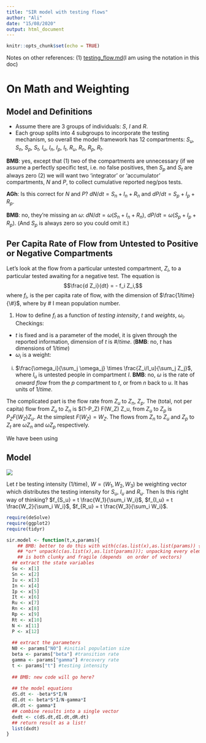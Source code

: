 ```yaml
---
title: "SIR model with testing flows"
author: "Ali"
date: "15/08/2020"
output: html_document
---
```


```r
knitr::opts_chunk$set(echo = TRUE)
```

Notes on other references: (1) [testing_flow.md](testing_flow.md)(I am using the notation in this doc)

# On Math and Weighting

## Model and Definitions

- Assume there are 3 groups of individuals: $S$, $I$ and $R$.
- Each group splits into 4 subgroups to incorporate the testing mechanism, so overall the model framework has 12 compartments:
$S_u,$ $S_n$, $S_p$, $S_t$, $I_u$, $I_n$, $I_p$, $I_t$, $R_u$, $R_n$, $R_p$, $R_t$.

**BMB**: yes, except that (1) two of the compartments are unnecessary (if we assume a perfectly specific test, i.e. no false positives, then $S_p$ and $S_t$ are always zero (2) we will want two 'integrator' or 'accumulator' compartments, $N$ and $P$, to collect cumulative reported neg/pos tests. 

**AGh**: Is this correct for $N$ and $P$? $dN/dt = S_n + I_n + R_n$ and $dP/dt = S_p + I_p + R_p$.

**BMB**: no, they're missing an $\omega$: $dN/dt = \omega(S_n + I_n + R_n)$, $dP/dt = \omega(S_p + I_p + R_p)$. (And $S_p$ is always zero so you could omit it.)

## Per Capita Rate of Flow from Untested to Positive or Negative Compartments

Let's look at the flow from a particular untested compartment, $Z_i$, to a particular tested awaiting for a negative test. The equation is $$\frac{d Z_i}{dt} = - f_i Z_i,$$
 where $f_i$, is the per capita rate of flow, with the dimension of $\frac{1/time}{\#}$, where by # I mean population number.
 
1. How to define $f_i$ as a function of *testing intensity*, $t$ and *weights*, $\omega_i$.
Checkings:
- $t$ is fixed and is a parameter of the model, it is given through the reported information, dimension of $t$ is $\#/time$. (**BMB**: no, $t$ has dimensions of $1/time$)
- $\omega_i$ is a weight:
(i) $\frac{\omega_i}{\sum_j \omega_j} \times \frac{Z_i/I_u}{\sum_j Z_j}$, where $I_u$ is untested people in compartment $I$. **BMB**: no, $\omega$ is the rate of *onward flow* from the $p$ compartment to $t$, or from $n$ back to $u$.  It has units of $1/time$.

The complicated part is the flow rate from $Z_u$ to $Z_n$, $Z_p$.  The (total, not per capita) flow from $Z_u$ to $Z_n$ is $(1-P_Z) F(W_Z) Z_u, from $Z_u$ to $Z_p$ is $P_Z F(W_Z) Z_u$.  At the simplest $F(W_Z)=W_Z$.  The flows from $Z_n$ to $Z_u$ and $Z_p$ to $Z_t$ are $\omega Z_n$ and $\omega Z_p$ respectively.

We have been using


## Model

![](../inst/pix/sir_test1.jpg)

\begin{align}
1)\  d S_u/dt &= \omega_{S_n} S_n -\beta \frac{(I_u+I_n+I_p+I_t)}{N0} S_u - f_{S_u} S_u \\
2)\ d S_n/dt &= f_{S_u} S_u - \omega_{S_n} S_n \\
3)\ d I_u/dt &= \beta \frac{(I_u+I_n+I_p+I_t)}{N0} S_u + \omega_{I_n} I_n - f_{I_u} (1-P_{I_u}) I_u -f_{I_u} P_{I_u} I_u- \gamma I_u  \\
4)\ d I_n/dt &= f_{I_u} (1-P_{I_u}) I_u - \omega_{I_n} I_n \\
5)\ d I_p/dt &= f_{I_u} P_{I_u} I_u - \omega_{I_p} I_p \\
6)\ d I_t/dt &= \omega_{I_p} I_p - \gamma I_t  \\
7)\ d R_u/dt &= \gamma I_u + \omega_{R_n} R_n - f_{R_u} (1-P_{R_u}) R_u -f_{R_u} P_{R_u}) R_u  \\
8)\ d R_n/dt &= f_{R_u} (1-P_{R_u}) R_u - \omega_{R_n} R_n  \\
9)\ d R_p/dt &= f_{R_u} P_{R_u}) R_u - \omega_{R_p} R_p  \\
10)\ d R_t/dt &= \gamma I_t + \omega_{R_p} R_p  \\
11)\ dN/dt &= S_n + I_n + R_n   \\
12)\ dP/dt &= S_p + I_p + R_p.
\end{align}

Let $t$ be testing intensity (1/time), $W = (W_1,W_2,W_3)$ be weighting vector which distributes the testing intensity for $S_u$, $I_u$ and $R_u$. Then
Is this right way of thinking?
$f_{S_u} = t \frac{W_1}{\sum_i W_i}$,
$f_{I_u} = t \frac{W_2}{\sum_i W_i}$,
$f_{R_u} = t \frac{W_3}{\sum_i W_i}$.

```r
require(deSolve)
require(ggplot2)
require(tidyr)
```

```r
sir.model <- function(t,x,params){
    ## BMB: better to do this with with(c(as.list(x),as.list(params)) { ... }
    ## *or* unpack(c(as.list(x),as.list(params))); unpacking every element
    ## is both clunky and fragile (depends  on order of vectors)
  ## extract the state variables
  Su <- x[1]
  Sn <- x[2]
  Iu <- x[3]
  In <- x[4]
  Ip <- x[5]
  It <- x[6]
  Ru <- x[7]
  Rn <- x[8]
  Rp <- x[9]
  Rt <- x[10]
  N <- x[11]
  P <- x[12]
  
  ## extract the parameters
  N0 <- params["N0"] #initial population size
  beta <- params["beta"] #transition rate
  gamma <- params["gamma"] #recovery rate
  t <- params["t"] #testing intensity
  
  ## BMB: new code will go here?
    
  ## the model equations
  dS.dt <- -beta*S*I/N
  dI.dt <- beta*S*I/N-gamma*I
  dR.dt <- gamma*I
  ## combine results into a single vector
  dxdt <- c(dS.dt,dI.dt,dR.dt)
  ## return result as a list!
  list(dxdt)
}


```










